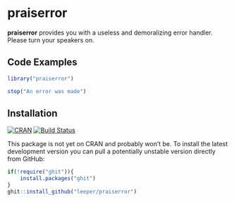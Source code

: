 # praiserror #

**praiserror** provides you with a useless and demoralizing error handler. Please turn your speakers on.


## Code Examples ##

```R
library("praiserror")

stop("An error was made")
```


## Installation ##

[![CRAN](http://www.r-pkg.org/badges/version/praiserror)](http://cran.r-project.org/package=praiserror)
[![Build Status](https://travis-ci.org/cloudyr/praiserror.png?branch=master)](https://travis-ci.org/cloudyr/praiserror)

This package is not yet on CRAN and probably won't be. To install the latest development version you can pull a potentially unstable version directly from GitHub:

```R
if(!require("ghit")){
    install.packages("ghit")
}
ghit::install_github("leeper/praiserror")
```
